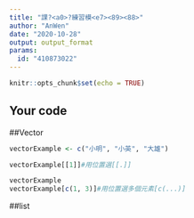 ---
title: "課?<a0>?練習模<e7><89><88>"
author: "AnWen"
date: "2020-10-28"
output: output_format
params:
  id: "410873022"
---

```{r setup, include=FALSE}
knitr::opts_chunk$set(echo = TRUE)
```

## Your code
##Vector
```{r}
vectorExample <- c("小明", "小英", "大雄")

```
```{r}
vectorExample[[1]]#用位置選[[.]]
```
```{r}
vectorExample
vectorExample[c(1, 3)]#用位置選多個元素[c(...)]
```
##list
